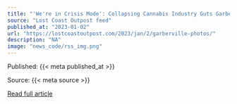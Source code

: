 ```yaml
---
title: "'We're in Crisis Mode': Collapsing Cannabis Industry Guts Garberville Businesses; Local Leaders Look to Tourism as a Saving Grace"
source: "Lost Coast Outpost feed"
published_at: "2023-01-02"
url: "https://lostcoastoutpost.com/2023/jan/2/garberville-photos/"
description: "NA"
image: "news_code/rss_img.png"
---
```



  Published: {{< meta published_at >}}
  

  Source: {{< meta source >}}
  

  [Read full article]({{< meta url >}})
  

